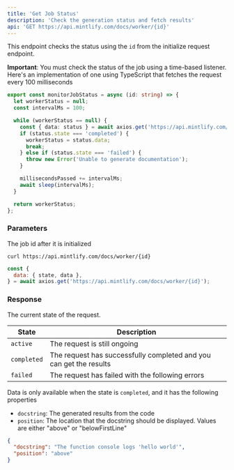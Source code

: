 ```yaml
---
title: 'Get Job Status'
description: 'Check the generation status and fetch results'
api: 'GET https://api.mintlify.com/docs/worker/{id}'
---
```


This endpoint checks the status using the `id` from the initialize request endpoint.

**Important**: You must check the status of the job using a time-based listener. Here's an implementation of one using TypeScript that fetches the request every 100 milliseconds

```ts Example of listner in TypeScript
export const monitorJobStatus = async (id: string) => {
  let workerStatus = null;
  const intervalMs = 100;

  while (workerStatus == null) {
    const { data: status } = await axios.get('https://api.mintlify.com/docs/worker/{id}');
    if (status.state === 'completed') {
      workerStatus = status.data;
      break;
    } else if (status.state === 'failed') {
      throw new Error('Unable to generate documentation');
    }

    millisecondsPassed += intervalMs;
    await sleep(intervalMs);
  }

  return workerStatus;
};
```

### Parameters

<ParamField name="id" type="string" required>

The job id after it is initialized

</ParamField>

<RequestExample>

```shell cURL
curl https://api.mintlify.com/docs/worker/{id}
```

```javascript JavaScript
const {
  data: { state, data },
} = await axios.get('https://api.mintlify.com/docs/worker/{id}');
```

</RequestExample>

### Response

<ResponseField name="state" type="active | completed | failed">

The current state of the request.

| State       | Description                                                        |
| ----------- | ------------------------------------------------------------------ |
| `active`    | The request is still ongoing                                       |
| `completed` | The request has successfully completed and you can get the results |
| `failed`    | The request has failed with the following errors                   |

</ResponseField>

<ResponseField name="data" type="object">

Data is only available when the state is `completed`, and it has the following properties

- `docstring`: The generated results from the code
- `position`: The location that the docstring should be displayed. Values are either "above" or "belowFirstLine"

</ResponseField>

<ResponseExample>

```json Example Response
{
  "docstring": "The function console logs 'hello world'",
  "position": "above"
}
```

</ResponseExample>
